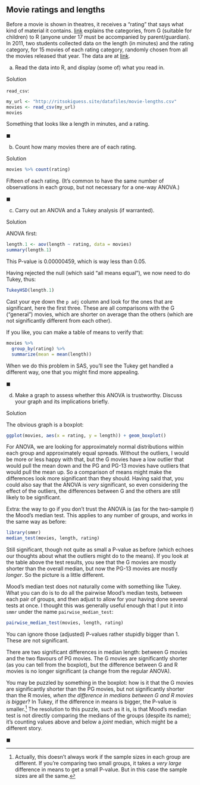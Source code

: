 ##  Movie ratings and lengths


 Before a movie is shown in theatres, it
receives a "rating" that says what kind of material it
contains. [link](https://en.wikipedia.org/wiki/Motion_Picture_Association_of_America_film_rating_system)
explains the categories, from G (suitable for children) to R (anyone
under 17 must be accompanied by parent/guardian). In 2011, two
students collected data on the length (in minutes) and the rating
category, for 15 movies of each rating category, randomly chosen from
all the movies released that year. The data are at
[link](http://ritsokiguess.site/datafiles/movie-lengths.csv).



(a) Read the data into R, and display (some of) what you read in.


Solution


`read_csv`:
```r
my_url <- "http://ritsokiguess.site/datafiles/movie-lengths.csv"
movies <- read_csv(my_url)
movies
```

     

Something that looks like a length in minutes, and a rating.

$\blacksquare$

(b) Count how many movies there are of each rating.


Solution


```r
movies %>% count(rating)
```

       

Fifteen of each rating. (It's common to have the same number of
observations in each group, but not necessary for a one-way ANOVA.)

$\blacksquare$

(c) Carry out an ANOVA and a Tukey
analysis (if warranted).
  


Solution


ANOVA first:

```r
length.1 <- aov(length ~ rating, data = movies)
summary(length.1)
```

 

This P-value is 0.00000459, which is way less than 0.05.

Having rejected the null (which said "all means equal"), we now need to
do Tukey, thus:

```r
TukeyHSD(length.1)
```

 

Cast your eye down the `p adj` column and look for the ones
that are significant, here the first three. These are all comparisons
with the G ("general") movies, which are shorter on average than the
others (which are not significantly different from each other).

If you like, you can make a table of means to verify that:

```r
movies %>%
  group_by(rating) %>%
  summarize(mean = mean(length))
```

 

When we do this problem in SAS, you'll see the Tukey get handled a
different way, one that you might find more appealing.
  
$\blacksquare$

(d) Make a graph to assess whether this ANOVA is
trustworthy. Discuss your graph and its implications briefly.


Solution


The obvious graph is a boxplot:
```r
ggplot(movies, aes(x = rating, y = length)) + geom_boxplot()
```

       

For ANOVA, we are looking for approximately normal distributions
within each group and approximately equal spreads. Without the
outliers, I would be more or less happy with that, but the G movies
have a low outlier that would pull the mean down and the PG and PG-13
movies have outliers that would pull the mean up. So a comparison of
means might make the differences look more significant than they
should. Having said that, you could also say that the ANOVA is
*very* significant, so even considering the effect of the
outliers, the differences between G and the others are still likely to
be significant. 

Extra: the way to go if you don't trust the ANOVA is (as for the
two-sample $t$) the Mood's median test. This applies to any number of
groups, and works in the same way as before:

```r
library(smmr)
median_test(movies, length, rating)
```

 

Still significant, though not quite as small a P-value as before
(which echoes our thoughts about what the outliers might do to the
means). If you look at the table above the test results, you see that
the G movies are mostly shorter than the overall median, but now the
PG-13 movies are mostly *longer*. So the picture is a little
different. 

Mood's median test does not naturally come with something like Tukey.
What you can do is to do all the pairwise Mood's median tests, between
each pair of groups, and then adjust to allow for your having done
several tests at once. I thought this was generally useful enough that
I put it into `smmr` under the name `pairwise_median_test`:

```r
pairwise_median_test(movies, length, rating)
```

 

You can ignore those (adjusted) P-values rather stupidly bigger than
1. These are not significant.

There are two significant differences in median length: between G
movies and the two flavours of PG movies. The G movies are
significantly shorter (as you can tell from the boxplot), but the
difference between G and R movies is no longer significant (a change
from the regular ANOVA). 

You may be puzzled by something in the boxplot: how is it that the G
movies are significantly shorter than the PG movies, but not
significantly shorter than the R movies, *when the difference in
medians between G and R movies is bigger*? In Tukey, if the
difference in means is bigger, the P-value is
smaller.^[Actually, this doesn't always work if the sample  sizes in each group are different. If you're comparing two small  groups, it takes a *very large* difference in means to get a  small P-value. But in this case the sample sizes are all the same.]
The resolution to this puzzle, such as it is, is that Mood's median
test is not directly comparing the medians of the groups (despite its
name); it's counting values above and below a *joint* median,
which might be a different story.

$\blacksquare$



